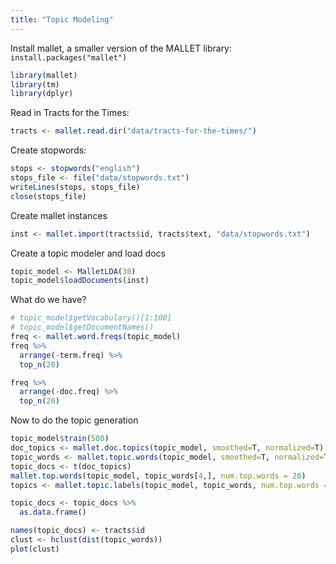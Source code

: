 ```yaml
---
title: "Topic Modeling"
---
```


Install mallet, a smaller version of the MALLET library: `install.packages("mallet")`

```r
library(mallet)
library(tm)
library(dplyr)
```

Read in Tracts for the Times:

```r
tracts <- mallet.read.dir("data/tracts-for-the-times/")
```

Create stopwords:

```r
stops <- stopwords("english")
stops_file <- file("data/stopwords.txt")
writeLines(stops, stops_file)
close(stops_file)
```

Create mallet instances

```r
inst <- mallet.import(tracts$id, tracts$text, "data/stopwords.txt")
```

Create a topic modeler and load docs

```r
topic_model <- MalletLDA(30)
topic_model$loadDocuments(inst)
```

What do we have?

```r
# topic_model$getVocabulary()[1:100]
# topic_model$getDocumentNames()
freq <- mallet.word.freqs(topic_model)
freq %>%
  arrange(-term.freq) %>%
  top_n(20)

freq %>%
  arrange(-doc.freq) %>%
  top_n(20)
```

Now to do the topic generation

```r
topic_model$train(500)
doc_topics <- mallet.doc.topics(topic_model, smoothed=T, normalized=T)
topic_words <- mallet.topic.words(topic_model, smoothed=T, normalized=T)
topic_docs <- t(doc_topics)
mallet.top.words(topic_model, topic_words[4,], num.top.words = 20)
topics <- mallet.topic.labels(topic_model, topic_words, num.top.words = 100)

topic_docs <- topic_docs %>%
  as.data.frame() 

names(topic_docs) <- tracts$id
clust <- hclust(dist(topic_words))
plot(clust)
```





